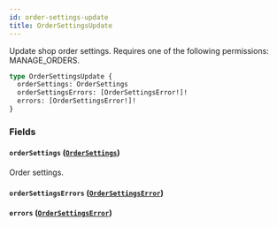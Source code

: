 ```yaml
---
id: order-settings-update
title: OrderSettingsUpdate
---
```



Update shop order settings. Requires one of the following permissions: MANAGE_ORDERS.

```graphql
type OrderSettingsUpdate {
  orderSettings: OrderSettings
  orderSettingsErrors: [OrderSettingsError!]!
  errors: [OrderSettingsError!]!
}
```


### Fields

#### `orderSettings` ([`OrderSettings`](../../../developer/api-reference/objects/order-settings))

Order settings.


#### `orderSettingsErrors` ([`OrderSettingsError`](../../../developer/api-reference/objects/order-settings-error))




#### `errors` ([`OrderSettingsError`](../../../developer/api-reference/objects/order-settings-error))






